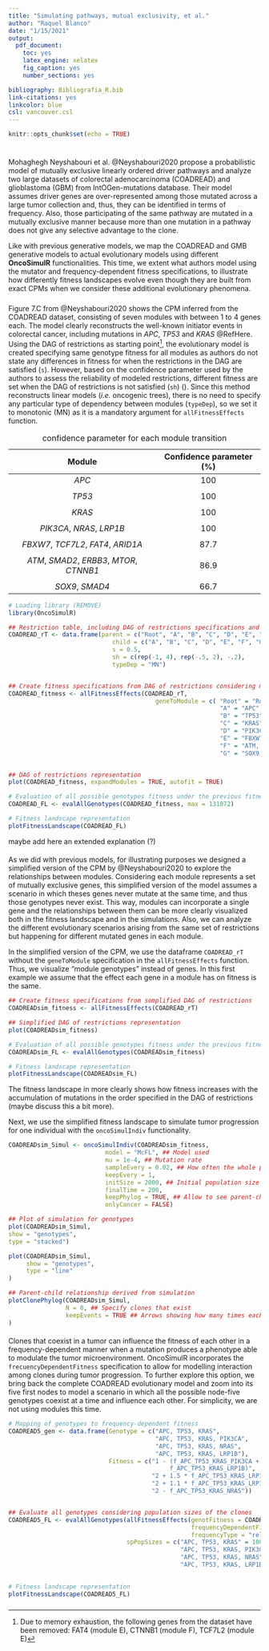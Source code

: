 ```yaml
---
title: "Simulating pathways, mutual exclusivity, et al."
author: "Raquel Blanco"
date: "1/15/2021"
output:
  pdf_document:
    toc: yes
    latex_engine: xelatex
    fig_caption: yes
    number_sections: yes

bibliography: Bibliografia_R.bib
link-citations: yes
linkcolor: blue
csl: vancouver.csl
---
```


```r
knitr::opts_chunk$set(echo = TRUE)
```

# \textcolor{blue}{Mutal exclusivity and modules} {#one}

## \textcolor{blue}{A probabilistic model of mutually exclusive linearly ordered driver pathways} {#one_one}

Mohaghegh Neyshabouri et al. @Neyshabouri2020 propose a probabilistic model of mutually exclusive linearly ordered driver pathways and analyze two large datasets of colorectal adenocarcinoma (COADREAD) and glioblastoma (GBM) from IntOGen-mutations database. Their model assumes driver genes are over-represented among those mutated across a large tumor collection and, thus, they can be identified in terms of frequency. Also, those participating of the same pathway are mutated in a mutually exclusive manner because more than one mutation in a pathway does not give any selective advantage to the clone.

Like with previous generative models, we map the COADREAD and GMB generative models to actual evolutionary models using different **OncoSimulR** functionalities. This time, we extent what authors model using the mutator and frequency-dependent fitness specifications, to illustrate how differently fitness landscapes evolve even though they are built from exact CPMs when we consider these additional evolutionary phenomena. 

### \textcolor{blue}{Colorectal adenocarcinoma (COADREAD) dataset} {#one_one_one}

#### \textcolor{blue}{Modelling mutual exclusivity and order restrictions} {#one_one_one_one}

Figure 7.C from @Neyshabouri2020 shows the CPM inferred from the COADREAD dataset, consisting of seven modules with between 1 to 4 genes each. The model clearly reconstructs the well-known initiator events in colorectal cancer, including mutations in *APC*, *TP53* and *KRAS* @RefHere. Using the DAG of restrictions as starting point[^1], the evolutionary model is created specifying same genotype fitness for all modules as authors do not state any differences in fitness for when the restrictions in the DAG are satisfied (`s`). However, based on the confidence parameter used by the authors to assess the reliability of modeled restrictions, different fitness are set when the DAG of restrictions is not satisfied (`sh`) (\autoref{table}). Since this method reconstructs linear models (*i.e.* oncogenic trees), there is no need to specify any particular type of dependency between modules (`typeDep`), so we set it to monotonic (MN) as it is a mandatory argument for `allFitnessEffects` function. 

[^1]: Due to memory exhaustion, the following genes from the dataset have been removed: FAT4 (module E), CTNNB1 (module F), TCF7L2 (module E)

Table: confidence parameter for each module transition \label{table}

|                   Module                  |   Confidence parameter (%)    |
| :---------------------------------------: | :---------------------------: |
|                   *APC*                   |             100               |
|                                           |                               |
|                   *TP53*                  |             100               |
|                                           |                               |
|                   *KRAS*                  |             100               |
|                                           |                               |
|         *PIK3CA*, *NRAS*, *LRP1B*         |             100               |
|                                           |                               |
|     *FBXW7*, *TCF7L2*, *FAT4*, *ARID1A*   |             87.7              |
|                                           |                               |
| *ATM*, *SMAD2*, *ERBB3*, *MTOR*, *CTNNB1* |             86.9              |
|                                           |                               |
|               *SOX9*, *SMAD4*             |             66.7              |
```r
# Loading library (REMOVE)
library(OncoSimulR)
```

```r

## Restriction table, including DAG of restrictions specifications and associated fitness
COADREAD_rT <- data.frame(parent = c("Root", "A", "B", "C", "D", "E", "F"), # Parent nodes
                             child = c("A", "B", "C", "D", "E", "F", "G"), # Child nodes
                             s = 0.5, 
                             sh = c(rep(-1, 4), rep(-.5, 2), -.2),
                             typeDep = "MN")


## Create fitness specifications from DAG of restrictions considering modules 
COADREAD_fitness <- allFitnessEffects(COADREAD_rT, 
                                         geneToModule = c( "Root" = "Root",
                                                           "A" = "APC",
                                                           "B" = "TP53",
                                                           "C" = "KRAS",
                                                           "D" = "PIK3CA, NRAS, LRP1B",
                                                           "E" = "FBXW7, ARID1A",
                                                           "F" = "ATM, SMAD2, ERBB3, MTOR",
                                                           "G" = "SOX9, SMAD4")) # Modules


## DAG of restrictions representation
plot(COADREAD_fitness, expandModules = TRUE, autofit = TRUE)
```
```r
# Evaluation of all possible genotypes fitness under the previous fitness specifications
COADREAD_FL <- evalAllGenotypes(COADREAD_fitness, max = 131072)

# Fitness landscape representation
plotFitnessLandscape(COADREAD_FL) 
```
maybe add here an extended explanation (?)

#### \textcolor{blue}{Simplified cancer progression model} {#one_one_one_two}

As we did with previous models, for illustrating purposes we designed a simplified version of the CPM by @Neyshabouri2020 to explore the relationships between modules. Considering each module represents a set of mutually exclusive genes, this simplified version of the model assumes a scenario in which theses genes never mutate at the same time, and thus those genotypes never exist. This way, modules can incorporate a single gene and the relationships between them can be more clearly visualized both in the fitness landscape and in the simulations. Also, we can analyze the different evolutionary scenarios arising from the same set of restrictions but happening for different mutated genes in each module. 

In the simplified version of the CPM, we use the dataframe `COADREAD_rT` without the `geneToModule` specification in the `allFitnessEffects` function. Thus, we visualize "module genotypes" instead of genes. In this first example we assume that the effect each gene in a module has on fitness is the same. 

```r
## Create fitness specifications from somplified DAG of restrictions
COADREADsim_fitness <- allFitnessEffects(COADREAD_rT)

## Simplified DAG of restrictions representation
plot(COADREADsim_fitness)
```
```r
# Evaluation of all possible genotypes fitness under the previous fitness specifications
COADREADsim_FL <- evalAllGenotypes(COADREADsim_fitness)

# Fitness landscape representation
plotFitnessLandscape(COADREADsim_FL) 
```
The fitness landscape in \autoref{fig:fig4} more clearly shows how fitness increases with the accumulation of mutations in the order specified in the DAG of restrictions (maybe discuss this a bit more).

Next, we use the simplified fitness landscape to simulate tumor progression for one individual with the `oncoSimulIndiv` functionality. 

```r
COADREADsim_Simul <- oncoSimulIndiv(COADREADsim_fitness, 
                           model = "McFL", ## Model used
                           mu = 1e-4, ## Mutation rate
                           sampleEvery = 0.02, ## How often the whole population is sampled
                           keepEvery = 1,
                           initSize = 2000, ## Initial population size
                           finalTime = 200,
                           keepPhylog = TRUE, ## Allow to see parent-child relationships
                           onlyCancer = FALSE)

## Plot of simulation for genotypes
plot(COADREADsim_Simul,
show = "genotypes",
type = "stacked")
```
```r
plot(COADREADsim_Simul, 
     show = "genotypes",
     type = "line"
)
```
```r
## Parent-child relationship derived from simulation
plotClonePhylog(COADREADsim_Simul,
                N = 0, ## Specify clones that exist
                keepEvents = TRUE ## Arrows showing how many times each clones appeared
)
```
#### \textcolor{blue}{Frequency-dependent fitness} {#one_one_one_two}

Clones that coexist in a tumor can influence the fitness of each other in a frequency-dependent manner when a mutation produces a phenotype able to modulate the tumor microenvironment. OncoSimulR incorporates the `frecuencyDependentFitness` specification to allow for modelling interaction among clones during tumor progression. To further explore this option, we bring back the complete COADREAD evolutionary model and zoom into its five first nodes to model a scenario in which all the possible node-five genotypes coexist at a time and influence each other. For simplicity, we are not using modules this time. 

```r

# Mapping of genotypes to frequency-dependent fitness
COADREAD5_gen <- data.frame(Genotype = c("APC, TP53, KRAS",
                                         "APC, TP53, KRAS, PIK3CA",
                                         "APC, TP53, KRAS, NRAS",
                                         "APC, TP53, KRAS, LRP1B"),
                            Fitness = c("1 - (f_APC_TP53_KRAS_PIK3CA + f_APC_TP53_KRAS_NRAS +
                                             f_APC_TP53_KRAS_LRP1B)",
                                        "2 + 1.5 * f_APC_TP53_KRAS_LRP1B",
                                        "2 + 1.1 * f_APC_TP53_KRAS_LRP1B",
                                        "2 - f_APC_TP53_KRAS_NRAS"))


## Evaluate all genotypes considering population sizes of the clones
COADREAD5_FL <- evalAllGenotypes(allFitnessEffects(genotFitness = COADREAD5_gen, 
                                                   frequencyDependentFitness = TRUE,
                                                   frequencyType = "rel"),
                                 spPopSizes = c("APC, TP53, KRAS" = 100,
                                                "APC, TP53, KRAS, PIK3CA" = 20,
                                                "APC, TP53, KRAS, NRAS" = 20,
                                                "APC, TP53, KRAS, LRP1B" = 30))
                                                   

# Fitness landscape representation
plotFitnessLandscape(COADREAD5_FL) 
```
### \textcolor{blue}{Glioblastoma (GBM) dataset} {#one_one_two}



